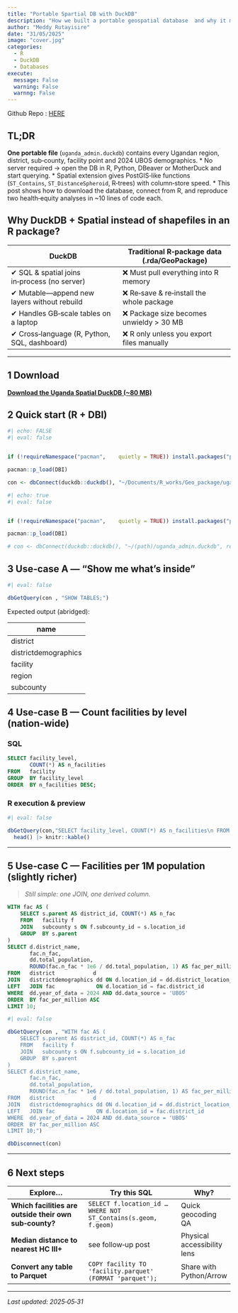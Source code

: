 ```yaml
---
title: "Portable Spartial DB with DuckDB"
description: "How we built a portable geospatial database  and why it matters"
author: "Meddy Rutayisire"
date: "31/05/2025"
image: "cover.jpg"
categories:
  - R
  - DuckDB
  - Databases
execute:
  message: False
  warning: False
  warnng: False
---
```


Github Repo : [HERE](https://github.com/rutayisire24/website/tree/main/blog/Maps%20in%20R)


## TL;DR

**One portable file** (`uganda_admin.duckdb`) contains every Ugandan region, district, sub‑county, facility point and 2024 UBOS demographics.
* No server required → open the DB in R, Python, DBeaver or MotherDuck and start querying.
* Spatial extension gives PostGIS‑like functions (`ST_Contains`, `ST_DistanceSpheroid`, R‑trees) with column‑store speed.
* This post shows how to download the database, connect from R, and reproduce two health‑equity analyses in \~10 lines of code each.



## Why DuckDB + Spatial instead of shapefiles in an R package?

| DuckDB                                       | Traditional R‑package data (.rda/GeoPackage) |
| -------------------------------------------- | -------------------------------------------- |
| ✔ SQL & spatial joins in‑process (no server) | ❌ Must pull everything into R memory         |
| ✔ Mutable—append new layers without rebuild  | ❌ Re‑save & re‑install the whole package     |
| ✔ Handles GB‑scale tables on a laptop        | ❌ Package size becomes unwieldy > 30 MB      |
| ✔ Cross‑language (R, Python, SQL, dashboard) | ❌ R only unless you export files manually    |

---

## 1 Download

[**Download the Uganda Spatial DuckDB (\~80 MB)**](https://drive.google.com/drive/folders/1RlOzJkWr3efQznkXpF9CT5OdT8bPEeHY?usp=sharing){.btn .btn-primary}


## 2 Quick start (R + DBI)

```r
#| echo: FALSE
#| eval: false


if (!requireNamespace("pacman",    quietly = TRUE)) install.packages("pacman")

pacman::p_load(DBI)

con <- dbConnect(duckdb::duckdb(), "~/Documents/R_works/Geo_package/uganda_admin.duckdb", read_only = TRUE)


```

```r
#| echo: true
#| eval: false


if (!requireNamespace("pacman",    quietly = TRUE)) install.packages("pacman")

pacman::p_load(DBI)

# con <- dbConnect(duckdb::duckdb(), "~/(path)/uganda_admin.duckdb", read_only = TRUE)

```



## 3 Use‑case A — “Show me what’s inside”

```r
#| eval: false

dbGetQuery(con , "SHOW TABLES;")
```

Expected output (abridged):

| name                 |
| -------------------- |
| district             |
| districtdemographics |
| facility             |
| region               |
| subcounty            |


## 4 Use‑case B — Count facilities by level (nation‑wide)

### SQL

```sql
SELECT facility_level,
       COUNT(*) AS n_facilities
FROM   facility
GROUP  BY facility_level
ORDER  BY n_facilities DESC;
```

### R execution & preview

```r
#| eval: false

dbGetQuery(con,"SELECT facility_level, COUNT(*) AS n_facilities\n FROM facility\n GROUP BY facility_level\n ORDER BY n_facilities DESC;") |> 
  head() |> knitr::kable()
```

---

## 5 Use‑case C — Facilities per 1M population (slightly richer)

> *Still simple: one JOIN, one derived column.*

```sql
WITH fac AS (
    SELECT s.parent AS district_id, COUNT(*) AS n_fac
    FROM   facility f
    JOIN   subcounty s ON f.subcounty_id = s.location_id
    GROUP  BY s.parent
)
SELECT d.district_name,
       fac.n_fac,
       dd.total_population,
       ROUND(fac.n_fac * 1e6 / dd.total_population, 1) AS fac_per_million
FROM   district            d
JOIN   districtdemographics dd ON d.location_id = dd.district_location_id
LEFT   JOIN fac             ON d.location_id = fac.district_id
WHERE  dd.year_of_data = 2024 AND dd.data_source = 'UBOS'
ORDER  BY fac_per_million ASC
LIMIT 10;
```

```r
#| eval: false

dbGetQuery(con , "WITH fac AS (
    SELECT s.parent AS district_id, COUNT(*) AS n_fac
    FROM   facility f
    JOIN   subcounty s ON f.subcounty_id = s.location_id
    GROUP  BY s.parent
)
SELECT d.district_name,
       fac.n_fac,
       dd.total_population,
       ROUND(fac.n_fac * 1e6 / dd.total_population, 1) AS fac_per_million
FROM   district            d
JOIN   districtdemographics dd ON d.location_id = dd.district_location_id
LEFT   JOIN fac             ON d.location_id = fac.district_id
WHERE  dd.year_of_data = 2024 AND dd.data_source = 'UBOS'
ORDER  BY fac_per_million ASC
LIMIT 10;")

dbDisconnect(con)
```

---

## 6 Next steps

| Explore…                                               | Try this SQL                                                   | Why?                        |
| ------------------------------------------------------ | -------------------------------------------------------------- | --------------------------- |
| **Which facilities are outside their own sub‑county?** | `SELECT f.location_id … WHERE NOT ST_Contains(s.geom, f.geom)` | Quick geocoding QA          |
| **Median distance to nearest HC III+**                 | see follow‑up post                                             | Physical accessibility lens |
| **Convert any table to Parquet**                       | `COPY facility TO 'facility.parquet' (FORMAT 'parquet');`      | Share with Python/Arrow     |

---


*Last updated: 2025‑05‑31*
